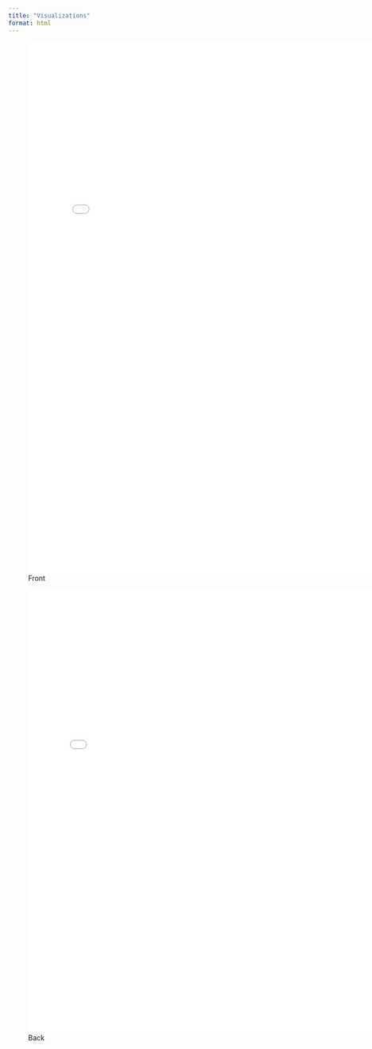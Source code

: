 ```yaml
---
title: "Visualizations"
format: html
---
```


![Front](summary-viz-front.pdf){width="8.1in" height="11.15in"}

![Back](summary-viz-back.pdf){width="8in" height="9.3in"}
